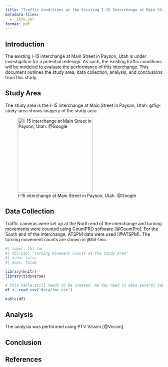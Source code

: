 ```yaml
---
title: "Traffic Conditions at the Existing I-15 Interchange at Main Street in Payson, Utah"
metadata-files:
  - _info.yml
format: pdf
---
```


## Introduction

The existing I-15 interchange at Main Street in Payson, Utah is under investigation for a potential redesign.
As such, the existing traffic conditions will be modeled to evaluate the performance of this interchange.
This document outlines the study area, data collection, analysis, and conclusions from this study.

## Study Area

The study area is the I-15 interchange at Main Street in Payson, Utah. 
@fig-study-area shows imagery of the study area.

![I-15 interchange at Main Street in Payson, Utah. @Google](figures/study_area.png){#fig-study-area fig-pos=H height="2.5in"}

## Data Collection

Traffic cameras were set up at the North end of the interchange and turning movements were counted using CountPRO software [@CountPro].
For the South end of the interchange, ATSPM data were used [@ATSPM].
The turning movement counts are shown in @tbl-tmc.

```r
#| label: tbl-tmc
#| tbl-cap: "Turning Movement Counts at the Study Area"
#| echo: false
#| eval: false

library(knitr)
library(tidyverse)

# this table still needs to be created. We may need to make several tables.
df <- read_csv("data/tmc.csv")

kable(df)
```

## Analysis

The analysis was performed using PTV Vissim [@Vissim].

## Conclusion

## References

::: {#refs}
:::



